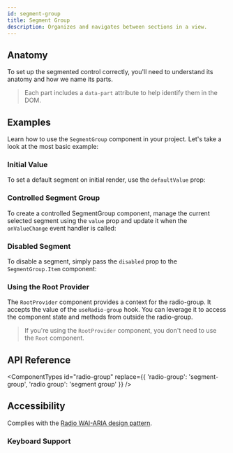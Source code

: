 ```yaml
---
id: segment-group
title: Segment Group
description: Organizes and navigates between sections in a view.
---
```


<ComponentPreview id="SegmentGroup" />

## Anatomy

To set up the segmented control correctly, you'll need to understand its anatomy and how we name its parts.

> Each part includes a `data-part` attribute to help identify them in the DOM.

<Anatomy id="segmented-control" />

## Examples

Learn how to use the `SegmentGroup` component in your project. Let's take a look at the most basic example:

<Example id="basic" />

### Initial Value

To set a default segment on initial render, use the `defaultValue` prop:

<Example id="initial-value" />

### Controlled Segment Group

To create a controlled SegmentGroup component, manage the current selected segment using the `value` prop and update it
when the `onValueChange` event handler is called:

<Example id="controlled" />

### Disabled Segment

To disable a segment, simply pass the `disabled` prop to the `SegmentGroup.Item` component:

<Example id="disabled" />

### Using the Root Provider

The `RootProvider` component provides a context for the radio-group. It accepts the value of the `useRadio-group` hook.
You can leverage it to access the component state and methods from outside the radio-group.

<Example id="root-provider" />

> If you're using the `RootProvider` component, you don't need to use the `Root` component.

## API Reference

<ComponentTypes id="radio-group" replace={{ 'radio-group': 'segment-group', 'radio group': 'segment group' }} />

## Accessibility

Complies with the [Radio WAI-ARIA design pattern](https://www.w3.org/WAI/ARIA/apg/patterns/radio/).

### Keyboard Support

<KeyBindingsTable id="radio-group" />

